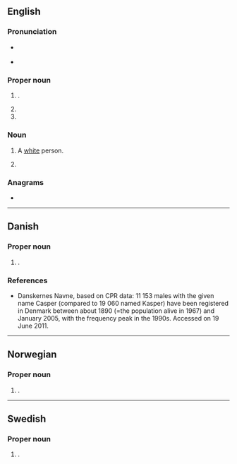 ==English==
{{wp|Casper (disambiguation)}}

===Pronunciation===
* {{a|GA}} {{IPA|en|/ˈkæspɚ/}}
* {{audio|en|En-au-Casper.ogg|Audio (AU)}}

===Proper noun===
{{en-proper noun}}

# {{given name|en|male|from=Old Persian|usage=occasional|var=Caspar}}.
# {{place|en|city/county seat|co/Natrona County|s/Wyoming|c/USA}}
# {{place|en|mountain|s/Wyoming}}

===Noun===
{{en-noun}}

# {{lb|en|offensive|slang|ethnic slur}} A [[white]] person.
# {{lb|en|skateboarding}} {{short for|en|Casper flip}}

===Anagrams===
* {{anagrams|en|a=aceprs|CASREP|Pacers|Scaper|capers|crapes|e-scrap|escarp|pacers|parsec|recaps|scaper|scrape|secpar|spacer}}

----

==Danish==

===Proper noun===
{{da-proper noun}}

# {{given name|da|male|var=Kasper}}.

===References===
* [http://www.danskernesnavne.navneforskning.ku.dk/ ] Danskernes Navne, based on CPR data: 11 153 males with the given name Casper (compared to 19 060 named Kasper) have been registered in Denmark between about 1890 (=the population alive in 1967) and January 2005, with the frequency peak in the 1990s. Accessed on 19 June 2011.

----

==Norwegian==

===Proper noun===
{{no-proper noun}}

# {{given name|no|male|var=Kasper}}.

----

==Swedish==

===Proper noun===
{{sv-proper noun|c}}

# {{given name|sv|male|var=Kasper}}.